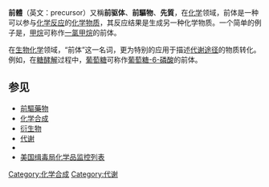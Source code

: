 {{multiple issues|
{{expand|time=2014-08-19T23:22:28+00:00}}
{{expert|time=2014-08-19T23:22:28+00:00}}
{{unreferenced|time=2014-08-19T23:22:28+00:00}}
}}
'''前體'''（英文：precursor）又稱'''前驱体'''、'''前驅物'''、'''先質'''，在[[化学|化学]]领域，前体是一种可以参与[[化学反应|化学反应]]的[[化学物质|化学物质]]，其反应结果是生成另一种化学物质。一个简单的例子是，[[甲烷|甲烷]]可称作[[一氯甲烷|一氯甲烷]]的前体。

在[[生物化学|生物化学]]领域，“前体”这一名词，更为特别的应用于描述[[代谢途径|代谢途径]]的物质转化。例如，在[[糖酵解|糖酵解]]过程中，[[葡萄糖|葡萄糖]]可称作[[葡萄糖-6-磷酸|葡萄糖-6-磷酸]]的前体。

==参见==
*[[前驅藥物|前驅藥物]]
*[[化学合成|化学合成]]
*[[衍生物|衍生物]]
*[[代谢|代谢]]
*{{le|蛋白质前体|Protein precursor}}
*[[美国缉毒局化学品监控列表|美国缉毒局化学品监控列表]]

[[Category:化学合成|Category:化学合成]]
[[Category:代谢|Category:代谢]]